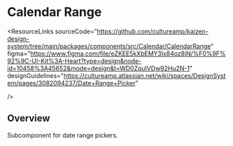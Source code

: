 
<Meta of={CalendarRangeStories} />

# Calendar Range

<ResourceLinks
  sourceCode="https://github.com/cultureamp/kaizen-design-system/tree/main/packages/components/src/Calendar/CalendarRange"
  figma="https://www.figma.com/file/eZKEE5kXbEMY3lx84oz8iN/%F0%9F%92%9C-UI-Kit%3A-Heart?type=design&node-id=10458%3A45652&mode=design&t=WD0ZquIVDw92Hu2N-1"
  designGuidelines="https://cultureamp.atlassian.net/wiki/spaces/DesignSystem/pages/3082094237/Date+Range+Picker"
  
/>

<KAIOInstallation exportNames="CalendarRange" />

## Overview

Subcomponent for date range pickers.

<Canvas of={CalendarRangeStories.Playground} />
<Controls of={CalendarRangeStories.Playground} />
